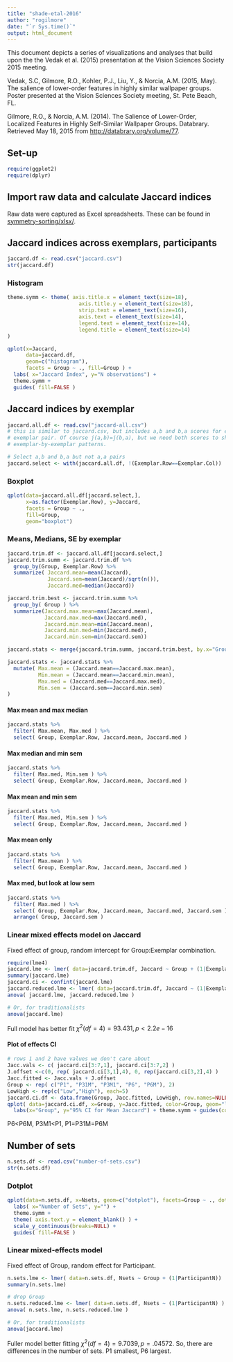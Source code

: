 ```yaml
---
title: "shade-etal-2016"
author: "rogilmore"
date: "`r Sys.time()`"
output: html_document
---
```


This document depicts a series of visualizations and analyses that build upon the the Vedak et al. (2015) presentation at the Vision Sciences Society 2015 meeting.

Vedak, S.C, Gilmore, R.O., Kohler, P.J., Liu, Y., & Norcia, A.M. (2015, May). The salience of lower-order features in highly similar wallpaper groups. Poster presented at the Vision Sciences Society meeting, St. Pete Beach, FL.

Gilmore, R.O., & Norcia, A.M. (2014). The Salience of Lower-Order, Localized Features in Highly Self-Similar Wallpaper Groups. Databrary. Retrieved May 18, 2015 from <http://databrary.org/volume/77>.

## Set-up

```r
require(ggplot2)
require(dplyr)
```

## Import raw data and calculate Jaccard indices

Raw data were captured as Excel spreadsheets. These can be found in [symmetry-sorting/xlsx/](../../xlsx).

## Jaccard indices across exemplars, participants

```r
jaccard.df <- read.csv("jaccard.csv")
str(jaccard.df)
```

### Histogram
```r
theme.symm <- theme( axis.title.x = element_text(size=18),
                       axis.title.y = element_text(size=18),
                       strip.text = element_text(size=16),
                       axis.text = element_text(size=14),
                       legend.text = element_text(size=14),
                       legend.title = element_text(size=14)
)

qplot(x=Jaccard, 
      data=jaccard.df, 
      geom=c("histogram"), 
      facets = Group ~ ., fill=Group ) + 
  labs( x="Jaccard Index", y="N observations") +
  theme.symm +
  guides( fill=FALSE )
```

## Jaccard indices by exemplar

```r
jaccard.all.df <- read.csv("jaccard-all.csv")
# this is similar to jaccard.csv, but includes a,b and b,a scores for each
# exemplar pair. Of course j(a,b)=j(b,a), but we need both scores to show 
# exemplar-by-exemplar patterns.

# Select a,b and b,a but not a,a pairs
jaccard.select <- with(jaccard.all.df, !(Exemplar.Row==Exemplar.Col))
```

### Boxplot

```r
qplot(data=jaccard.all.df[jaccard.select,],
      x=as.factor(Exemplar.Row), y=Jaccard,
      facets = Group ~ .,
      fill=Group, 
      geom="boxplot")
```

### Means, Medians, SE by exemplar
```r
jaccard.trim.df <- jaccard.all.df[jaccard.select,]
jaccard.trim.summ <- jaccard.trim.df %>%
  group_by(Group, Exemplar.Row) %>%
  summarize( Jaccard.mean=mean(Jaccard),
             Jaccard.sem=mean(Jaccard)/sqrt(n()),
             Jaccard.med=median(Jaccard))

jaccard.trim.best <- jaccard.trim.summ %>%
  group_by( Group ) %>%
  summarize(Jaccard.max.mean=max(Jaccard.mean),
            Jaccard.max.med=max(Jaccard.med),
            Jaccard.min.mean=min(Jaccard.mean),
            Jaccard.min.med=min(Jaccard.med),
            Jaccard.min.sem=min(Jaccard.sem))

jaccard.stats <- merge(jaccard.trim.summ, jaccard.trim.best, by.x="Group", by.y="Group")

jaccard.stats <- jaccard.stats %>%
  mutate( Max.mean = (Jaccard.mean==Jaccard.max.mean), 
          Min.mean = (Jaccard.mean==Jaccard.min.mean),
          Max.med = (Jaccard.med==Jaccard.max.med),
          Min.sem = (Jaccard.sem==Jaccard.min.sem)
)
```

#### Max mean and max median
```r
jaccard.stats %>%
  filter( Max.mean, Max.med ) %>%
  select( Group, Exemplar.Row, Jaccard.mean, Jaccard.med )
```

#### Max median and min sem
```r
jaccard.stats %>%
  filter( Max.med, Min.sem ) %>%
  select( Group, Exemplar.Row, Jaccard.mean, Jaccard.med )
```

#### Max mean and min sem
```r
jaccard.stats %>%
  filter( Max.med, Min.sem ) %>%
  select( Group, Exemplar.Row, Jaccard.mean, Jaccard.med )
```

#### Max mean only
```r
jaccard.stats %>%
  filter( Max.mean ) %>%
  select( Group, Exemplar.Row, Jaccard.mean, Jaccard.med )
```

#### Max med, but look at low sem
```r
jaccard.stats %>%
  filter( Max.med ) %>%
  select( Group, Exemplar.Row, Jaccard.mean, Jaccard.med, Jaccard.sem ) %>%
  arrange( Group, Jaccard.sem )
```

### Linear mixed effects model on Jaccard

Fixed effect of group, random intercept for Group:Exemplar combination.

```r
require(lme4)
jaccard.lme <- lmer( data=jaccard.trim.df, Jaccard ~ Group + (1|Exemplar.Row:Group))
summary(jaccard.lme)
jaccard.ci <- confint(jaccard.lme)
jaccard.reduced.lme <- lmer( data=jaccard.trim.df, Jaccard ~ (1|Exemplar.Row:Group))
anova( jaccard.lme, jaccard.reduced.lme )

# Or, for traditionalists
anova(jaccard.lme)
```

Full model has better fit $\chi^{2}(df=4)=93.431, p<2.2e-16$

#### Plot of effects CI
```r
# rows 1 and 2 have values we don't care about
Jacc.vals <- c( jaccard.ci[3:7,1], jaccard.ci[3:7,2] )
J.offset <-c(0, rep( jaccard.ci[3,1],4), 0, rep(jaccard.ci[3,2],4) )
Jacc.fitted <- Jacc.vals + J.offset
Group <- rep( c("P1", "P31M", "P3M1", "P6", "P6M"), 2)
LowHigh <- rep(c("Low","High"), each=5)
jaccard.ci.df <- data.frame(Group, Jacc.fitted, LowHigh, row.names=NULL)
qplot( data=jaccard.ci.df, x=Group, y=Jacc.fitted, color=Group, geom="line", group=Group) +
  labs(x="Group", y="95% CI for Mean Jaccard") + theme.symm + guides(color=FALSE)
```

P6<P6M, P3M1<P1, P1=P31M=P6M

## Number of sets

```r
n.sets.df <- read.csv("number-of-sets.csv")
str(n.sets.df)
```

### Dotplot
```r
qplot(data=n.sets.df, x=Nsets, geom=c("dotplot"), facets=Group ~ ., dotsize=.7, fill=Group ) +
  labs( x="Number of Sets", y="") +
  theme.symm +
  theme( axis.text.y = element_blank() ) +
  scale_y_continuous(breaks=NULL) +
  guides( fill=FALSE )
```

### Linear mixed-effects model

Fixed effect of Group, random effect for Participant.

```r
n.sets.lme <- lmer( data=n.sets.df, Nsets ~ Group + (1|ParticipantN))
summary(n.sets.lme)

# drop Group
n.sets.reduced.lme <- lmer( data=n.sets.df, Nsets ~ (1|ParticipantN) )
anova( n.sets.lme, n.sets.reduced.lme )

# Or, for traditionalists
anova(jaccard.lme)
```

Fuller model better fitting $\chi^{2}(df=4)=9.7039, p=.04572$. So, there are differences in the number of sets. P1 smallest, P6 largest.